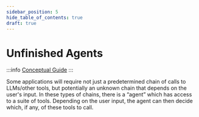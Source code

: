 ```yaml
---
sidebar_position: 5
hide_table_of_contents: true
draft: true
---
```



# Unfinished Agents

:::info
[Conceptual Guide](https://python.langchain.com/docs/modules/agents)
:::

Some applications will require not just a predetermined chain of calls to LLMs/other tools, but potentially an unknown chain that depends on the user's input. In these types of chains, there is a “agent” which has access to a suite of tools. Depending on the user input, the agent can then decide which, if any, of these tools to call.

